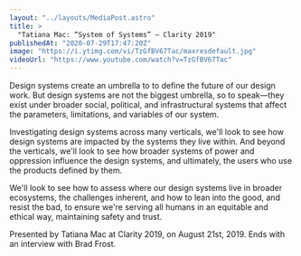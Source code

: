 ```yaml
---
layout: "../layouts/MediaPost.astro"
title: >
  "Tatiana Mac: “System of Systems” — Clarity 2019"
publishedAt: "2020-07-29T17:47:20Z"
image: "https://i.ytimg.com/vi/TzGfBV67Tac/maxresdefault.jpg"
videoUrl: "https://www.youtube.com/watch?v=TzGfBV67Tac"
---
```


Design systems create an umbrella to to define the future of our design work. But design systems are not the biggest umbrella, so to speak—they exist under broader social, political, and infrastructural systems that affect the parameters, limitations, and variables of our system.

Investigating design systems across many verticals, we'll look to see how design systems are impacted by the systems they live within. And beyond the verticals, we'll look to see how broader systems of power and oppression influence the design systems, and ultimately, the users who use the products defined by them.

We'll look to see how to assess where our design systems live in broader ecosystems, the challenges inherent, and how to lean into the good, and resist the bad, to ensure we're serving all humans in an equitable and ethical way, maintaining safety and trust.

Presented by Tatiana Mac at Clarity 2019, on August 21st, 2019. Ends with an interview with Brad Frost.
